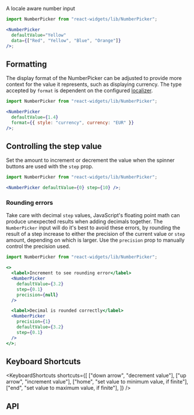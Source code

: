 
A locale aware number input

```jsx live showImports
import NumberPicker from "react-widgets/lib/NumberPicker";

<NumberPicker
  defaultValue="Yellow"
  data={["Red", "Yellow", "Blue", "Orange"]}
/>;
```

## Formatting

The display format of the NumberPicker can be adjusted to provide more context
for the value it represents, such as displaying currency. The type accepted by `format` is
dependent on the configured [localizer](localization).

```jsx live
import NumberPicker from "react-widgets/lib/NumberPicker";

<NumberPicker
  defaultValue={1.4}
  format={{ style: "currency", currency: "EUR" }}
/>;
```

## Controlling the step value

Set the amount to increment or decrement the value when the spinner buttons are
used with the `step` prop.

```jsx live
import NumberPicker from "react-widgets/lib/NumberPicker";

<NumberPicker defaultValue={0} step={10} />;
```

### Rounding errors

Take care with decimal `step` values, JavaScript's floating point math can produce
unexpected results when adding decimals together. The `NumberPicker` input will
do it's best to avoid these errors, by rounding the result of a step increase to either
the precision of the current value or `step` amount, depending on which is larger.
Use the `precision` prop to manually control the precision used.

```jsx live
import NumberPicker from "react-widgets/lib/NumberPicker";

<>
  <label>Increment to see rounding error</label>
  <NumberPicker
    defaultValue={3.2}
    step={0.1}
    precision={null}
  />

  <label>Decimal is rounded correctly</label>
  <NumberPicker
    precision={1}
    defaultValue={3.2}
    step={0.1}
  />
</>;
```

## Keyboard Shortcuts

<KeyboardShortcuts
  shortcuts={[
    ["down arrow", "decrement value"],
    ["up arrow", "increment value"],
    ["home", "set value to minimum value, if finite"],
    ["end", "set value to maximum value, if finite"],
  ]}
/>

## API

<PropsList props={NumberPickerMetadata.props} />
